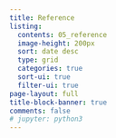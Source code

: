 ```yaml
---
title: Reference
listing:
  contents: 05_reference
  image-height: 200px
  sort: date desc
  type: grid
  categories: true
  sort-ui: true
  filter-ui: true
page-layout: full
title-block-banner: true
comments: false
# jupyter: python3
---
```


